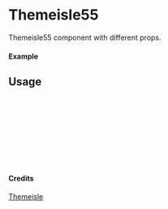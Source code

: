 
<Meta of={Themeisle55} title="Themeisle/Themeisle55" />

# Themeisle55

Themeisle55 component with different props.

#### Example

<Canvas of={Themeisle55.Primary} />

## Usage

```ts
import { Themeisle55 } from "yadl-ui";

const Example = () => {
  return (
      <Themeisle55 />
  );
};

export default Example;
```

#### Credits
[Themeisle](https://themeisle.com/illustrations/)

